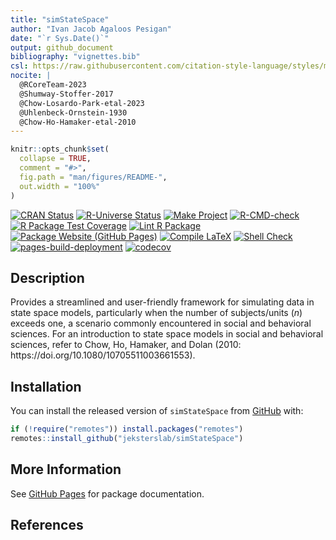 ```yaml
---
title: "simStateSpace"
author: "Ivan Jacob Agaloos Pesigan"
date: "`r Sys.Date()`"
output: github_document
bibliography: "vignettes.bib"
csl: https://raw.githubusercontent.com/citation-style-language/styles/master/apa.csl
nocite: |
  @RCoreTeam-2023
  @Shumway-Stoffer-2017
  @Chow-Losardo-Park-etal-2023
  @Uhlenbeck-Ornstein-1930
  @Chow-Ho-Hamaker-etal-2010
---
```


<!-- README.md is generated from .setup/readme/README.Rmd. Please edit that file -->

```r
knitr::opts_chunk$set(
  collapse = TRUE,
  comment = "#>",
  fig.path = "man/figures/README-",
  out.width = "100%"
)
```

<!-- badges: start -->
[![CRAN Status](https://www.r-pkg.org/badges/version/simStateSpace)](https://cran.r-project.org/package=simStateSpace)
[![R-Universe Status](https://jeksterslab.r-universe.dev/badges/simStateSpace)](https://jeksterslab.r-universe.dev)
[![Make Project](https://github.com/jeksterslab/simStateSpace/actions/workflows/make.yml/badge.svg)](https://github.com/jeksterslab/simStateSpace/actions/workflows/make.yml)
[![R-CMD-check](https://github.com/jeksterslab/simStateSpace/actions/workflows/check-full.yml/badge.svg)](https://github.com/jeksterslab/simStateSpace/actions/workflows/check-full.yml)
[![R Package Test Coverage](https://github.com/jeksterslab/simStateSpace/actions/workflows/test-coverage.yml/badge.svg)](https://github.com/jeksterslab/simStateSpace/actions/workflows/test-coverage.yml)
[![Lint R Package](https://github.com/jeksterslab/simStateSpace/actions/workflows/lint.yml/badge.svg)](https://github.com/jeksterslab/simStateSpace/actions/workflows/lint.yml)
[![Package Website (GitHub Pages)](https://github.com/jeksterslab/simStateSpace/actions/workflows/pkgdown-gh-pages.yml/badge.svg)](https://github.com/jeksterslab/simStateSpace/actions/workflows/pkgdown-gh-pages.yml)
[![Compile LaTeX](https://github.com/jeksterslab/simStateSpace/actions/workflows/latex.yml/badge.svg)](https://github.com/jeksterslab/simStateSpace/actions/workflows/latex.yml)
[![Shell Check](https://github.com/jeksterslab/simStateSpace/actions/workflows/shellcheck.yml/badge.svg)](https://github.com/jeksterslab/simStateSpace/actions/workflows/shellcheck.yml)
[![pages-build-deployment](https://github.com/jeksterslab/simStateSpace/actions/workflows/pages/pages-build-deployment/badge.svg)](https://github.com/jeksterslab/simStateSpace/actions/workflows/pages/pages-build-deployment)
[![codecov](https://codecov.io/gh/jeksterslab/simStateSpace/branch/main/graph/badge.svg?token=KVLUET3DJ6)](https://codecov.io/gh/jeksterslab/simStateSpace)
<!-- badges: end -->

## Description

Provides a streamlined and user-friendly framework
for simulating data in state space models,
particularly when the number of subjects/units ($n$) exceeds one,
a scenario commonly encountered in social and behavioral sciences.
For an introduction to state space models in social and behavioral sciences,
refer to Chow, Ho, Hamaker, and Dolan (2010: https://doi.org/10.1080/10705511003661553).

## Installation

You can install the released version of
`simStateSpace`
from
[GitHub](https://github.com/jeksterslab/simStateSpace) with:

```r
if (!require("remotes")) install.packages("remotes")
remotes::install_github("jeksterslab/simStateSpace")
```

## More Information

See
[GitHub Pages](https://jeksterslab.github.io/simStateSpace)
for package documentation.

## References
